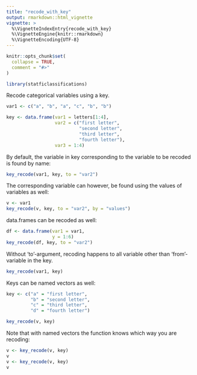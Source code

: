 ```yaml
---
title: "recode_with_key"
output: rmarkdown::html_vignette
vignette: >
  %\VignetteIndexEntry{recode_with_key}
  %\VignetteEngine{knitr::rmarkdown}
  %\VignetteEncoding{UTF-8}
---
```


```r
knitr::opts_chunk$set(
  collapse = TRUE,
  comment = "#>"
)
```

```r
library(statficlassifications)
```

Recode categorical variables using a key. 

```r
var1 <- c("a", "b", "a", "c", "b", "b")

key <- data.frame(var1 = letters[1:4],
                  var2 = c("first letter",
                           "second letter",
                           "third letter",
                           "fourth letter"),
                  var3 = 1:4)
```

By default, the variable in key corresponding to the variable to be recoded is found by name:

```r
key_recode(var1, key, to = "var2")
```
The corresponding variable can however, be found using the values of variables as well:

```r
v <- var1
key_recode(v, key, to = "var2", by = "values")
```
data.frames can be recoded as well:

```r
df <- data.frame(var1 = var1,
                 y = 1:6)
key_recode(df, key, to = "var2")
```



Without 'to'-argument, recoding happens to all variable other than 'from'-variable in the key.

```r
key_recode(var1, key)
```

Keys can be named vectors as well:

```r
key <- c("a" = "first letter",
         "b" = "second letter",
         "c" = "third letter",
         "d" = "fourth letter")
```

```r
key_recode(v, key)
```
Note that with named vectors the function knows which way you are recoding:

```r
v <- key_recode(v, key)
v
v <- key_recode(v, key)
v
```


